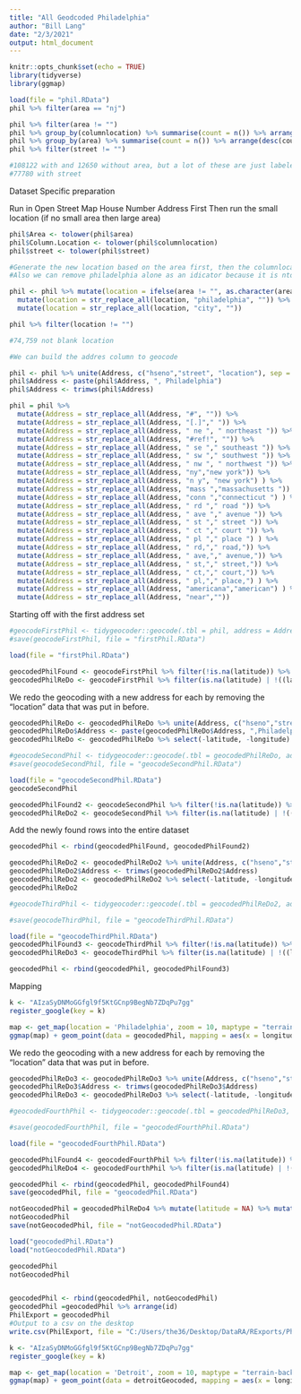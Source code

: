 ```yaml
---
title: "All Geodcoded Philadelphia"
author: "Bill Lang"
date: "2/3/2021"
output: html_document
---
```



```r
knitr::opts_chunk$set(echo = TRUE)
library(tidyverse)
library(ggmap)
```



```r
load(file = "phil.RData")
phil %>% filter(area == "nj")

```


```r
phil %>% filter(area != "")
phil %>% group_by(columnlocation) %>% summarise(count = n()) %>% arrange(desc(count))
phil %>% group_by(area) %>% summarise(count = n()) %>% arrange(desc(count))
phil %>% filter(street != "")

#108122 with and 12650 without area, but a lot of these are just labeled as Philadelphia
#77780 with street
```


Dataset Specific preparation

Run in Open Street Map
House Number Address First
Then run the small location (if no small area then large area)


```r
phil$Area <- tolower(phil$area)
phil$Column.Location <- tolower(phil$columnlocation)
phil$street <- tolower(phil$street)

#Generate the new location based on the area first, then the columnlocation 
#Also we can remove philadelphia alone as an idicator because it is nto helpful

phil <- phil %>% mutate(location = ifelse(area != "", as.character(area), as.character(columnlocation))) %>% mutate(location = str_replace_all(location, "philadelphia", "")) %>%
  mutate(location = str_replace_all(location, "philadelphia", "")) %>% 
  mutate(location = str_replace_all(location, "city", ""))

phil %>% filter(location != "")

#74,759 not blank location
```


```r
#We can build the addres column to geocode

phil <- phil %>% unite(Address, c("hseno","street", "location"), sep = " ",remove = FALSE)
phil$Address <- paste(phil$Address, ", Philadelphia")
phil$Address <- trimws(phil$Address)

phil = phil %>% 
  mutate(Address = str_replace_all(Address, "#", "")) %>% 
  mutate(Address = str_replace_all(Address, "[.]"," ")) %>%
  mutate(Address = str_replace_all(Address, " ne ", " northeast ")) %>% 
  mutate(Address = str_replace_all(Address, "#ref!", "")) %>% 
  mutate(Address = str_replace_all(Address, " se "," southeast ")) %>% 
  mutate(Address = str_replace_all(Address, " sw "," southwest ")) %>% 
  mutate(Address = str_replace_all(Address, " nw ", " northwest ")) %>% 
  mutate(Address = str_replace_all(Address, "ny","new york")) %>% 
  mutate(Address = str_replace_all(Address, "n y", "new york") ) %>% 
  mutate(Address = str_replace_all(Address, "mass ","massachusetts ")) %>% 
  mutate(Address = str_replace_all(Address, "conn ","connecticut ") ) %>% 
  mutate(Address = str_replace_all(Address, " rd "," road ")) %>% 
  mutate(Address = str_replace_all(Address, " ave "," avenue ")) %>% 
  mutate(Address = str_replace_all(Address, " st "," street ")) %>% 
  mutate(Address = str_replace_all(Address, " ct "," court ")) %>%
  mutate(Address = str_replace_all(Address, " pl "," place ") ) %>%
  mutate(Address = str_replace_all(Address, " rd,"," road,")) %>% 
  mutate(Address = str_replace_all(Address, " ave,"," avenue,")) %>% 
  mutate(Address = str_replace_all(Address, " st,"," street,")) %>% 
  mutate(Address = str_replace_all(Address, " ct,"," court,")) %>%
  mutate(Address = str_replace_all(Address, " pl,"," place,") ) %>%
  mutate(Address = str_replace_all(Address, "americana","american") ) %>%
  mutate(Address = str_replace_all(Address, "near",""))

```

Starting off with the first address set

```r
#geocodeFirstPhil <- tidygeocoder::geocode(.tbl = phil, address = Address, method = "osm", lat = latitude, long = longitude)
#save(geocodeFirstPhil, file = "firstPhil.RData")
```

```r
load(file = "firstPhil.RData")
```

```r
geocodedPhilFound <- geocodeFirstPhil %>% filter(!is.na(latitude)) %>% filter( ((latitude > 39.45 & latitude < 40.45) & (longitude > -76 & longitude < -74.3)) )
geocodedPhilReDo <- geocodeFirstPhil %>% filter(is.na(latitude) | !((latitude > 39.45 & latitude < 40.45) & (longitude > -76 & longitude < -74.3)) )
```

We redo the geocoding with a new address for each by removing the "location" data that was put in before.

```r
geocodedPhilReDo <- geocodedPhilReDo %>% unite(Address, c("hseno","street"), sep = " ",remove = FALSE)
geocodedPhilReDo$Address <- paste(geocodedPhilReDo$Address, ",Philadelphia") 
geocodedPhilReDo <- geocodedPhilReDo %>% select(-latitude, -longitude)

```

```r
#geocodeSecondPhil <- tidygeocoder::geocode(.tbl = geocodedPhilReDo, address = Address, method = "osm", lat = latitude, long = longitude)
#save(geocodeSecondPhil, file = "geocodeSecondPhil.RData")

```

```r
load(file = "geocodeSecondPhil.RData")
geocodeSecondPhil
```

```r
geocodedPhilFound2 <- geocodeSecondPhil %>% filter(!is.na(latitude)) %>% filter( ((latitude > 39.45 & latitude < 40.45) & (longitude > -76 & longitude < -74.3)) )
geocodedPhilReDo2 <- geocodeSecondPhil %>% filter(is.na(latitude) | !((latitude > 39.45 & latitude < 40.45) & (longitude > -76 & longitude < -74.45)) )

```



Add the newly found rows into the entire dataset

```r
geocodedPhil <- rbind(geocodedPhilFound, geocodedPhilFound2)
```

```r
geocodedPhilReDo2 <- geocodedPhilReDo2 %>% unite(Address, c("hseno","street"), sep = " ",remove = FALSE)
geocodedPhilReDo2$Address <- trimws(geocodedPhilReDo2$Address) 
geocodedPhilReDo2 <- geocodedPhilReDo2 %>% select(-latitude, -longitude)
geocodedPhilReDo2
```

```r
#geocodeThirdPhil <- tidygeocoder::geocode(.tbl = geocodedPhilReDo2, address = Address, method = "osm", lat = latitude, long = longitude)

#save(geocodeThirdPhil, file = "geocodeThirdPhil.RData")

```


```r
load(file = "geocodeThirdPhil.RData")
geocodedPhilFound3 <- geocodeThirdPhil %>% filter(!is.na(latitude)) %>% filter( ((latitude > 39.45 & latitude < 40.45) & (longitude > -76 & longitude < -74.3)) )
geocodedPhilReDo3 <- geocodeThirdPhil %>% filter(is.na(latitude) | !((latitude > 39.45 & latitude < 40.45) & (longitude > -76 & longitude < -74.45)) )

geocodedPhil <- rbind(geocodedPhil, geocodedPhilFound3)

```


Mapping

```r
k <- "AIzaSyDNMoGGfgl9f5KtGCnp9BegNb7ZDqPu7gg"
register_google(key = k)
```

```r
map <- get_map(location = 'Philadelphia', zoom = 10, maptype = "terrain-background", source = 'google', color = 'color')
ggmap(map) + geom_point(data = geocodedPhil, mapping = aes(x = longitude, y = latitude, color = factor(location)), size = 0.1) + theme(legend.position = "none")
```




We redo the geocoding with a new address for each by removing the "location" data that was put in before.

```r
geocodedPhilReDo3 <- geocodedPhilReDo3 %>% unite(Address, c("hseno","street","location"), sep = " ",remove = FALSE)
geocodedPhilReDo3$Address <- trimws(geocodedPhilReDo3$Address)  
geocodedPhilReDo3 <- geocodedPhilReDo3 %>% select(-latitude, -longitude)

```

```r
#geocodedFourthPhil <- tidygeocoder::geocode(.tbl = geocodedPhilReDo3, address = Address, method = "osm", lat = latitude, long = longitude)

#save(geocodedFourthPhil, file = "geocodedFourthPhil.RData")

```

```r
load(file = "geocodedFourthPhil.RData")

geocodedPhilFound4 <- geocodedFourthPhil %>% filter(!is.na(latitude)) %>% filter( ((latitude > 39.45 & latitude < 40.45) & (longitude > -76 & longitude < -74.3)) )
geocodedPhilReDo4 <- geocodedFourthPhil %>% filter(is.na(latitude) | !((latitude > 39.45 & latitude < 40.45) & (longitude > -76 & longitude < -74.45)) )

```
```r
geocodedPhil <- rbind(geocodedPhil, geocodedPhilFound4)
save(geocodedPhil, file = "geocodedPhil.RData")
```


```r
notGeocodedPhil = geocodedPhilReDo4 %>% mutate(latitude = NA) %>% mutate(longitude = NA)
notGeocodedPhil
save(notGeocodedPhil, file = "notGeocodedPhil.RData")
```

```r

load("geocodedPhil.RData")
load("notGeocodedPhil.RData")

geocodedPhil
notGeocodedPhil


geocodedPhil <- rbind(geocodedPhil, notGeocodedPhil)
geocodedPhil =geocodedPhil %>% arrange(id)
PhilExport = geocodedPhil
#Output to a csv on the desktop
write.csv(PhilExport, file = "C:/Users/the36/Desktop/DataRA/RExports/PhilExport.csv")

```


```r
k <- "AIzaSyDNMoGGfgl9f5KtGCnp9BegNb7ZDqPu7gg"
register_google(key = k)
```


```r
map <- get_map(location = 'Detroit', zoom = 10, maptype = "terrain-background", source = 'google', color = 'color')
ggmap(map) + geom_point(data = detroitGeocoded, mapping = aes(x = longitude, y = latitude, color = factor(location)), size = 0.1) + theme(legend.position = "none")
```

